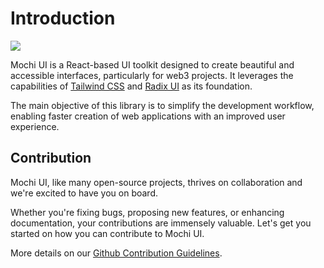 
<Meta title="Introduction/Welcome" />

# Introduction

<a href="https://mochiui.com" target="_blank">
  <img src="./banner.webp" />
</a>

Mochi UI is a React-based UI toolkit designed to create beautiful and accessible
interfaces, particularly for web3 projects. It leverages the capabilities of
[Tailwind CSS](https://tailwindcss.com/) and
[Radix UI](https://www.radix-ui.com/) as its foundation.

The main objective of this library is to simplify the development workflow,
enabling faster creation of web applications with an improved user experience.

## Contribution

Mochi UI, like many open-source projects, thrives on collaboration and we're
excited to have you on board.

Whether you're fixing bugs, proposing new features, or enhancing documentation,
your contributions are immensely valuable. Let's get you started on how you can
contribute to Mochi UI.

More details on our
[Github Contribution Guidelines](https://github.com/consolelabs/mochi-ui).

